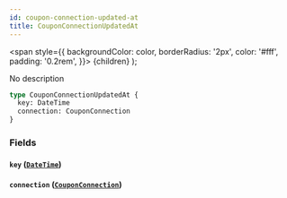 ```yaml
---
id: coupon-connection-updated-at
title: CouponConnectionUpdatedAt
---
```


<span
style={{
      backgroundColor: color,
      borderRadius: '2px',
      color: '#fff',
      padding: '0.2rem',
    }}>
{children}
</span>
);

No description

```graphql
type CouponConnectionUpdatedAt {
  key: DateTime
  connection: CouponConnection
}
```

### Fields

#### `key` ([`DateTime`](/v1/scalars/date-time))

#### `connection` ([`CouponConnection`](/v1/objects/coupon-connection))
